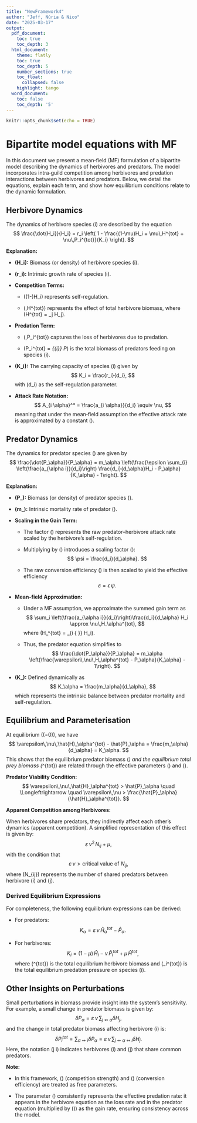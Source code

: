 ```yaml
---
title: "NewFramework4"
author: "Jeff, Núria & Nico"
date: "2025-03-17"
output:
  pdf_document:
    toc: true
    toc_depth: 3
  html_document:
    theme: flatly
    toc: true
    toc_depth: 5
    number_sections: true
    toc_float:
      collapsed: false
    highlight: tango
  word_document:
    toc: false
    toc_depth: '5'
---
```


```r
knitr::opts_chunk$set(echo = TRUE)
```

# Bipartite model equations with MF

In this document we present a mean‐field (MF) formulation of a bipartite model describing the dynamics of herbivores and predators. The model incorporates intra‐guild competition among herbivores and predation interactions between herbivores and predators. Below, we detail the equations, explain each term, and show how equilibrium conditions relate to the dynamic formulation.

## Herbivore Dynamics

The dynamics of herbivore species \(i\) are described by the equation
$$
\frac{\dot{H_i}}{H_i} = r_i \left( 1 - \frac{(1-\mu)H_i + \mu\,H^{tot} + \nu\,P_i^{tot}}{K_i} \right).
$$

**Explanation:**

- **\(H_i\):** Biomass (or density) of herbivore species \(i\).

- **\(r_i\):** Intrinsic growth rate of species \(i\).

- **Competition Terms:**
  
  - \((1-\mu)H_i\) represents self-regulation.
  
  - \(\mu\,H^{tot}\) represents the effect of total herbivore biomass, where \(H^{tot} = \sum_j H_j\).

- **Predation Term:**
  
  - \(\nu\,P_i^{tot}\) captures the loss of herbivores due to predation.
  
  - \(P_i^{tot} = \sum_{\alpha \in \{\text{predators of }i\}} P_\alpha\) is the total biomass of predators feeding on species \(i\).

- **\(K_i\):** The carrying capacity of species \(i\) given by
  $$
  K_i = \frac{r_i}{d_i},
  $$
  with \(d_i\) as the self-regulation parameter.

- **Attack Rate Notation:**
  $$
  A_{i \alpha}^* = \frac{a_{i \alpha}}{d_i} \equiv \nu,
  $$
  meaning that under the mean‐field assumption the effective attack rate is approximated by a constant \(\nu\).

## Predator Dynamics

The dynamics for predator species \(\alpha\) are given by
$$
\frac{\dot{P_\alpha}}{P_\alpha} = m_\alpha \left(\frac{\epsilon \sum_{i} \left(\frac{a_{\alpha i}}{d_i}\right) \frac{d_i}{d_\alpha}H_i - P_\alpha}{K_\alpha} - 1\right).
$$

**Explanation:**

- **\(P_\alpha\):** Biomass (or density) of predator species \(\alpha\).

- **\(m_\alpha\):** Intrinsic mortality rate of predator \(\alpha\).

- **Scaling in the Gain Term:**
  
  - The factor \(\frac{a_{\alpha i}}{d_i}\) represents the raw predator–herbivore attack rate scaled by the herbivore’s self-regulation.
  
  - Multiplying by \(\frac{d_i}{d_\alpha}\) introduces a scaling factor \(\psi\):
    $$
    \psi = \frac{d_i}{d_\alpha}.
    $$
  
  - The raw conversion efficiency \(\epsilon\) is then scaled to yield the effective efficiency
    $$
    \varepsilon = \epsilon\,\psi.
    $$

- **Mean-field Approximation:**
  
  - Under a MF assumption, we approximate the summed gain term as
    $$
    \sum_i \left(\frac{a_{\alpha i}}{d_i}\right)\frac{d_i}{d_\alpha} H_i \approx \nu\,H_\alpha^{tot},
    $$
    where \(H_\alpha^{tot} = \sum_{i \in \{\text{prey of } \alpha\}} H_i\).
  
  - Thus, the predator equation simplifies to
    $$
    \frac{\dot{P_\alpha}}{P_\alpha} = m_\alpha \left(\frac{\varepsilon\,\nu\,H_\alpha^{tot} - P_\alpha}{K_\alpha} - 1\right).
    $$

- **\(K_\alpha\):** 
Defined dynamically as
  $$
  K_\alpha = \frac{m_\alpha}{d_\alpha},
  $$
  which represents the intrinsic balance between predator mortality and self-regulation.

## Equilibrium and Parameterisation

At equilibrium (\(\dot{P_\alpha}=0\)), we have
$$
\varepsilon\,\nu\,\hat{H}_\alpha^{tot} - \hat{P}_\alpha = \frac{m_\alpha}{d_\alpha} = K_\alpha.
$$
This shows that the equilibrium predator biomass \(\hat{P}_\alpha\) and the equilibrium total prey biomass \(\hat{H}_\alpha^{tot}\) are related through the effective parameters \(\varepsilon\) and \(\nu\).

**Predator Viability Condition:**
$$
\varepsilon\,\nu\,\hat{H}_\alpha^{tot} > \hat{P}_\alpha
\quad \Longleftrightarrow \quad
\varepsilon\,\nu > \frac{\hat{P}_\alpha}{\hat{H}_\alpha^{tot}}.
$$

**Apparent Competition among Herbivores:**

When herbivores share predators, they indirectly affect each other’s dynamics (apparent competition). A simplified representation of this effect is given by:
$$
\varepsilon\,\nu^2\,N_{ij} + \mu,
$$
with the condition that
$$
\varepsilon\,\nu > \text{critical value of } N_{ij},
$$
where \(N_{ij}\) represents the number of shared predators between herbivore \(i\) and \(j\).

### Derived Equilibrium Expressions

For completeness, the following equilibrium expressions can be derived:

- For predators:
  $$
  K_\alpha = \varepsilon\,\nu\,\hat{H}_\alpha^{tot} - \hat{P}_\alpha.
  $$

- For herbivores:
  $$
  K_i = (1-\mu)\,\hat{H}_i - \nu\,\hat{P}_i^{tot} + \mu\,\hat{H}^{tot},
  $$
  where \(\hat{H}^{tot}\) is the total equilibrium herbivore biomass and \(\hat{P}_i^{tot}\) is the total equilibrium predation pressure on species \(i\).

## Other Insights on Perturbations

Small perturbations in biomass provide insight into the system’s sensitivity. For example, a small change in predator biomass is given by:
$$
\delta P_\alpha = \varepsilon\,\nu\,\sum_{j \leftrightsquigarrow \alpha} \delta H_j,
$$
and the change in total predator biomass affecting herbivore \(i\) is:
$$
\delta P_i^{tot} = \sum_{\alpha \leftrightsquigarrow i} \delta P_\alpha = \varepsilon\,\nu\,\sum_{j \leftrightsquigarrow \alpha \leftrightsquigarrow i} \delta H_j.
$$
Here, the notation \(j \leftrightsquigarrow \alpha \leftrightsquigarrow i\) indicates herbivores \(i\) and \(j\) that share common predators.

**Note:**  

- In this framework, \(\mu\) (competition strength) and \(\varepsilon\) (conversion efficiency) are treated as free parameters.  

- The parameter \(\nu\) consistently represents the effective predation rate: it appears in the herbivore equation as the loss rate and in the predator equation (multiplied by \(\varepsilon\)) as the gain rate, ensuring consistency across the model.
